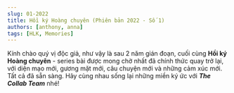 ```yaml
---
slug: 01-2022
title: Hồi ký Hoàng chuyên (Phiên bản 2022 - Số 1)
authors: [anthony, anna]
tags: [HLK, Memories]
---
```


Kính chào quý vị độc giả, như vậy là sau 2 năm gián đoạn, cuối cùng **Hồi ký Hoàng chuyên** - series bài được mong chờ nhất đã chính thức quay trở lại, với diện mạo mới, gương mặt mới, câu chuyện mới và những cảm xúc mới. Tất cả đã sẵn sàng. Hãy cùng nhau sống lại những miền ký ức với **_The Collab Team_** nhé!

<!-- truncate -->


<Tabs lazy>
  <TabItem value="one" label="Kỳ 1">
    <FirstPost />
  </TabItem>
  <TabItem value="two" label="Kỳ 2">
    <SecondPost />
  </TabItem>
  <TabItem value="three" label="Kỳ 3">
    <ThirdPost />
  </TabItem>
  <TabItem value="four" label="Kỳ 4">
    <FourthPost />
  </TabItem>
  <TabItem value="five" label="Kỳ 5" default>
    <FinalPost />
  </TabItem>
</Tabs>
